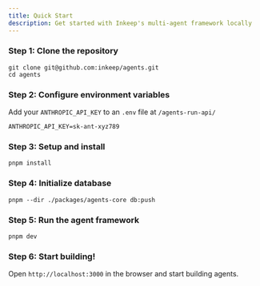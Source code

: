 ```yaml
---
title: Quick Start
description: Get started with Inkeep's multi-agent framework locally
---
```


### Step 1: Clone the repository

```
git clone git@github.com:inkeep/agents.git
cd agents
```

### Step 2: Configure environment variables

Add your `ANTHROPIC_API_KEY` to an `.env` file at `/agents-run-api/`
```
ANTHROPIC_API_KEY=sk-ant-xyz789
```

### Step 3: Setup and install
```
pnpm install
```

### Step 4: Initialize database
```
pnpm --dir ./packages/agents-core db:push
```

### Step 5: Run the agent framework
```
pnpm dev
```

### Step 6: Start building! 
Open `http://localhost:3000` in the browser and start building agents.
